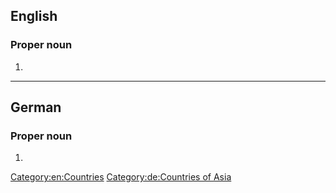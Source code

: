 ==English==
{{wikipedia}}
{{rfv|en}}
===Proper noun===
{{en-proper noun}}

# {{n-g|The official name of [[Brunei]].}}

[[Category:en:Countries]]

----

==German==

===Proper noun===
{{head|de|proper noun|g=n}}

# {{l|en|Brunei Darussalam}}

[[Category:de:Countries of Asia]]